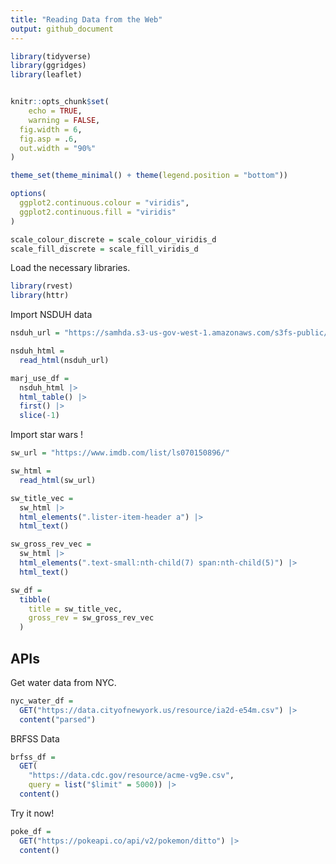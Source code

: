 ```yaml
---
title: "Reading Data from the Web"
output: github_document
---
```


```r
library(tidyverse)
library(ggridges)
library(leaflet)


knitr::opts_chunk$set(
	echo = TRUE,
	warning = FALSE,
  fig.width = 6,
  fig.asp = .6,
  out.width = "90%"
)

theme_set(theme_minimal() + theme(legend.position = "bottom"))

options(
  ggplot2.continuous.colour = "viridis",
  ggplot2.continuous.fill = "viridis"
)

scale_colour_discrete = scale_colour_viridis_d
scale_fill_discrete = scale_fill_viridis_d
```

Load the necessary libraries.

```r
library(rvest)
library(httr)
```


Import NSDUH data

```r
nsduh_url = "https://samhda.s3-us-gov-west-1.amazonaws.com/s3fs-public/field-uploads/2k15StateFiles/NSDUHsaeShortTermCHG2015.htm"

nsduh_html = 
  read_html(nsduh_url)
```


```r
marj_use_df = 
  nsduh_html |> 
  html_table() |> 
  first() |> 
  slice(-1)
```



Import star wars !

```r
sw_url = "https://www.imdb.com/list/ls070150896/"

sw_html =
  read_html(sw_url)
```


```r
sw_title_vec =
  sw_html |> 
  html_elements(".lister-item-header a") |> 
  html_text()

sw_gross_rev_vec =
  sw_html |> 
  html_elements(".text-small:nth-child(7) span:nth-child(5)") |> 
  html_text()

sw_df =
  tibble(
    title = sw_title_vec,
    gross_rev = sw_gross_rev_vec
  )
```


## APIs

Get water data from NYC.

```r
nyc_water_df =
  GET("https://data.cityofnewyork.us/resource/ia2d-e54m.csv") |> 
  content("parsed")
```


BRFSS Data

```r
brfss_df =
  GET(
    "https://data.cdc.gov/resource/acme-vg9e.csv",
    query = list("$limit" = 5000)) |> 
  content()
```


Try it now!

```r
poke_df =
  GET("https://pokeapi.co/api/v2/pokemon/ditto") |> 
  content()
```


